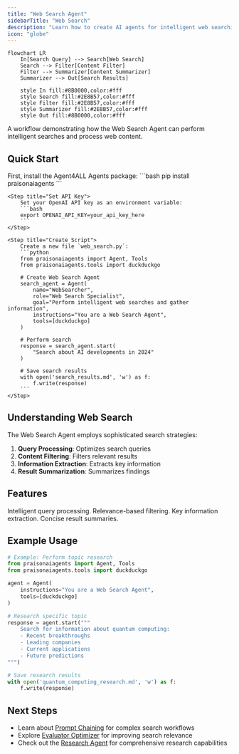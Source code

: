 ```yaml
---
title: "Web Search Agent"
sidebarTitle: "Web Search"
description: "Learn how to create AI agents for intelligent web searching and information gathering."
icon: "globe"
---
```


```mermaid
flowchart LR
    In[Search Query] --> Search[Web Search]
    Search --> Filter[Content Filter]
    Filter --> Summarizer[Content Summarizer]
    Summarizer --> Out[Search Results]
    
    style In fill:#8B0000,color:#fff
    style Search fill:#2E8B57,color:#fff
    style Filter fill:#2E8B57,color:#fff
    style Summarizer fill:#2E8B57,color:#fff
    style Out fill:#8B0000,color:#fff
```

A workflow demonstrating how the Web Search Agent can perform intelligent searches and process web content.

## Quick Start

<Steps>
    <Step title="Install Package">
        First, install the Agent4ALL Agents package:
        ```bash
        pip install praisonaiagents
        ```
    </Step>

    <Step title="Set API Key">
        Set your OpenAI API key as an environment variable:
        ```bash
        export OPENAI_API_KEY=your_api_key_here
        ```
    </Step>

    <Step title="Create Script">
        Create a new file `web_search.py`:
        ```python
        from praisonaiagents import Agent, Tools
        from praisonaiagents.tools import duckduckgo

        # Create Web Search Agent
        search_agent = Agent(
            name="WebSearcher",
            role="Web Search Specialist",
            goal="Perform intelligent web searches and gather information",
            instructions="You are a Web Search Agent",
            tools=[duckduckgo]
        )

        # Perform search
        response = search_agent.start(
            "Search about AI developments in 2024"
        )
        
        # Save search results
        with open('search_results.md', 'w') as f:
            f.write(response)
        ```
    </Step>
</Steps>

## Understanding Web Search

The Web Search Agent employs sophisticated search strategies:

1. **Query Processing**: Optimizes search queries
2. **Content Filtering**: Filters relevant results
3. **Information Extraction**: Extracts key information
4. **Result Summarization**: Summarizes findings

## Features

<CardGroup cols={2}>
  <Card title="Smart Search" icon="magnifying-glass">
    Intelligent query processing.
  </Card>
  <Card title="Content Filtering" icon="filter">
    Relevance-based filtering.
  </Card>
  <Card title="Information Extraction" icon="scissors">
    Key information extraction.
  </Card>
  <Card title="Result Summary" icon="list">
    Concise result summaries.
  </Card>
</CardGroup>

## Example Usage

```python
# Example: Perform topic research
from praisonaiagents import Agent, Tools
from praisonaiagents.tools import duckduckgo

agent = Agent(
    instructions="You are a Web Search Agent",
    tools=[duckduckgo]
)

# Research specific topic
response = agent.start("""
    Search for information about quantum computing:
    - Recent breakthroughs
    - Leading companies
    - Current applications
    - Future predictions
""")

# Save research results
with open('quantum_computing_research.md', 'w') as f:
    f.write(response)
```

## Next Steps

- Learn about [Prompt Chaining](/features/promptchaining) for complex search workflows
- Explore [Evaluator Optimizer](/features/evaluator-optimiser) for improving search relevance
- Check out the [Research Agent](/agents/research) for comprehensive research capabilities
